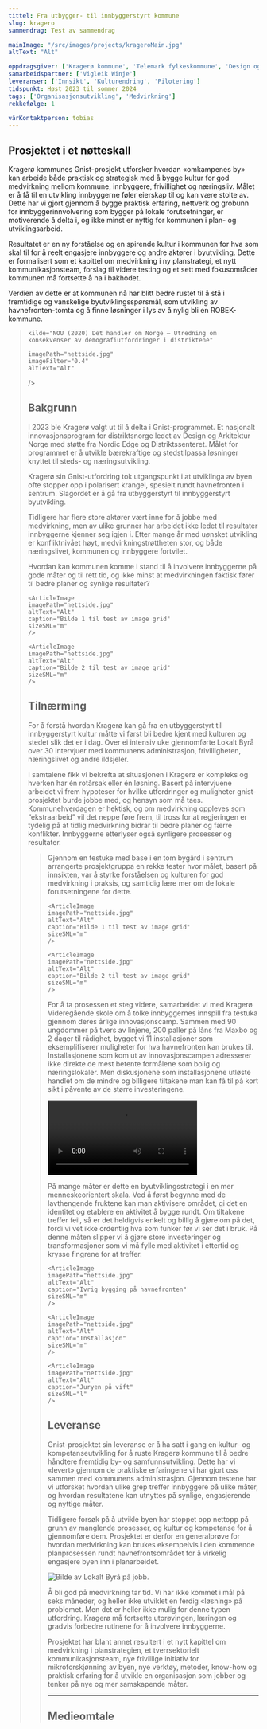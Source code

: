 ```yaml
---
tittel: Fra utbygger- til innbyggerstyrt kommune
slug: kragero
sammendrag: Test av sammendrag

mainImage: "/src/images/projects/krageroMain.jpg"
altText: "Alt"

oppdragsgiver: ['Kragerø kommune', 'Telemark fylkeskommune', 'Design og Arkitektur Norge', 'Nordic Edge']
samarbeidspartner: ['Vigleik Winje']
leveranser: ['Innsikt', 'Kulturendring', 'Pilotering']
tidspunkt: Høst 2023 til sommer 2024
tags: ['Organisasjonsutvikling', 'Medvirkning']
rekkefølge: 1

vårKontaktperson: tobias
---
```





## Prosjektet i et nøtteskall 

Kragerø kommunes Gnist-prosjekt utforsker hvordan «omkampenes by» kan arbeide både praktisk og strategisk med å bygge kultur for god medvirkning mellom kommune, innbyggere, frivillighet og næringsliv. Målet er å få til en utvikling innbyggerne føler eierskap til og kan være stolte av. Dette har vi gjort gjennom å bygge praktisk erfaring, nettverk og grobunn for innbyggerinnvolvering som bygger på lokale forutsetninger, er motiverende å delta i, og ikke minst er nyttig
for kommunen i plan- og utviklingsarbeid.

<ArticleImage 
    imagePath="nettside.jpg"
    altText="Alt"
    caption="Test av large image component"
    sizeSML="l"
/>

Resultatet er en ny forståelse og en spirende kultur i kommunen for hva som skal til for å reelt engasjere innbyggere og andre aktører i byutvikling. Dette er formalisert som et kapittel om medvirkning i ny planstrategi, et nytt kommunikasjonsteam, forslag til videre testing og et sett med fokusområder kommunen må fortsette å ha i bakhodet.

Verdien av dette er at kommunen nå har blitt bedre rustet til å stå i fremtidige og vanskelige byutviklingsspørsmål, som utvikling av havnefronten-tomta og å finne løsninger i lys av å nylig bli en ROBEK-kommune.

<Blockquote
    sitat="I den tradisjonelle distriktspolitikken har intensjonen primært vært å møte utfordringene med tiltak for næringsutvikling og jobbskaping. Utvalget mener at utfordringene er mer sammensatte, og at de følgelig må møtes med et langt bredere spekter av tiltak. Tilgang til gode tjenester er viktig for alle, men krever andre løsninger i områder med spredt bosetting."

    kilde="NOU (2020) Det handler om Norge – Utredning om konsekvenser av demografiutfordringer i distriktene"
    
    imagePath="nettside.jpg"
    imageFilter="0.4"
    altText="Alt"
/>

## Bakgrunn

I 2023 ble Kragerø valgt ut til å delta i Gnist-programmet. Et nasjonalt innovasjonsprogram for distriktsnorge ledet av Design og Arkitektur Norge med støtte fra Nordic Edge og Distriktssenteret. Målet for programmet er å utvikle bærekraftige og stedstilpassa løsninger knyttet til steds- og næringsutvikling.

Kragerø sin Gnist-utfordring tok utgangspunkt i at utviklinga av byen ofte stopper opp i polarisert krangel, spesielt rundt havnefronten i sentrum. Slagordet er å gå fra utbyggerstyrt til innbyggerstyrt byutvikling. 

Tidligere har flere store aktører vært inne for å jobbe med medvirkning, men av ulike grunner har arbeidet ikke ledet til resultater innbyggerne kjenner seg igjen i. Etter mange år med uønsket utvikling er konfliktnivået høyt, medvirkningstrøttheten stor, og både næringslivet, kommunen og innbyggere fortvilet.

Hvordan kan kommunen komme i stand til å involvere innbyggerne på gode måter og til rett tid, og ikke minst at medvirkningen faktisk fører til bedre planer og synlige resultater?


<ImageGrid>

    <ArticleImage 
    imagePath="nettside.jpg"
    altText="Alt"
    caption="Bilde 1 til test av image grid"
    sizeSML="m"
    />

    <ArticleImage 
    imagePath="nettside.jpg"
    altText="Alt"
    caption="Bilde 2 til test av image grid"
    sizeSML="m"
    />

</ImageGrid>

## Tilnærming

For å forstå hvordan Kragerø kan gå fra en utbyggerstyrt til innbyggerstyrt kultur måtte vi først bli bedre kjent med kulturen og stedet slik det er i dag. Over ei intensiv uke gjennomførte Lokalt Byrå over 30 intervjuer med kommunens administrasjon, frivilligheten, næringslivet og andre ildsjeler.


I samtalene fikk vi bekrefta at situasjonen i Kragerø er kompleks og hverken har én rotårsak eller én løsning. Basert på intervjuene arbeidet vi frem hypoteser for hvilke utfordringer og muligheter gnist-prosjektet burde jobbe med, og hensyn som må taes. Kommunehverdagen er hektisk, og om medvirkning oppleves som “ekstraarbeid” vil det neppe føre frem, til tross for at regjeringen er tydelig på at tidlig medvirkning bidrar til bedre planer og færre konflikter. Innbyggerne etterlyser også synligere prosesser og resultater.


<Blockquote
    sitat="Det er klart at vi som er litt eldre og sitter på kontor, vi klarer ikke alltid
å se de samme løsningene som de unge, så spør dem da, spør de som
skal bruke det."
    kilde="Rådgiver i Kragerø kommune"
    imageFilter="0.7"
    altText="Alt"
/>

Gjennom en testuke med base i en tom bygård i sentrum arrangerte prosjektgruppa en rekke tester hvor målet, basert på innsikten, var å styrke forståelsen og kulturen for god medvirkning i praksis, og samtidig lære mer om de lokale forutsetningene for dette. 

<ImageGrid>

    <ArticleImage 
    imagePath="nettside.jpg"
    altText="Alt"
    caption="Bilde 1 til test av image grid"
    sizeSML="m"
    />

    <ArticleImage 
    imagePath="nettside.jpg"
    altText="Alt"
    caption="Bilde 2 til test av image grid"
    sizeSML="m"
    />

</ImageGrid>

For å ta prosessen et steg videre, samarbeidet vi med Kragerø Videregående skole om å tolke innbyggernes innspill fra testuka gjennom deres årlige innovasjonscamp. Sammen med 90 ungdommer på tvers av linjene, 200 paller på låns fra Maxbo og 2 dager til rådighet, bygget vi 11 installasjoner som eksemplifiserer muligheter for hva havnefronten kan brukes til. Installasjonene som kom ut av innovasjonscampen adresserer ikke direkte de mest betente formålene som bolig og næringslokaler. Men diskusjonene som installasjonene utløste handlet om de mindre og billigere tiltakene man kan få til på kort sikt i påvente av de større investeringene.

<Video
    src='innovasjonscamp.mp4'
    imagePlaceholder='innovasjonscamp.jpg'
/>

På mange måter er dette en byutviklingsstrategi i en mer menneskeorientert skala. Ved å først begynne med de lavthengende fruktene kan man aktivisere området, gi det en identitet og etablere en aktivitet å bygge rundt. Om tiltakene treffer feil, så er det heldigvis enkelt og billig å gjøre om på det, fordi vi vet ikke ordentlig hva som funker før vi ser det i bruk. På denne måten slipper vi å gjøre store investeringer og transformasjoner som vi må fylle med aktivitet i ettertid og krysse fingrene for at treffer. 


<ImageGrid>

    <ArticleImage 
    imagePath="nettside.jpg"
    altText="Alt"
    caption="Ivrig bygging på havnefronten"
    sizeSML="m"
    />

    <ArticleImage 
    imagePath="nettside.jpg"
    altText="Alt"
    caption="Installasjon"
    sizeSML="m"
    />

    <ArticleImage 
    imagePath="nettside.jpg"
    altText="Alt"
    caption="Juryen på vift"
    sizeSML="l"
    />

</ImageGrid>



## Leveranse 

Gnist-prosjektet sin leveranse er å ha satt i gang en kultur- og kompetanseutvikling for å ruste Kragerø kommune til å bedre håndtere fremtidig by- og samfunnsutvikling. Dette har vi «levert» gjennom de praktiske erfaringene vi har gjort oss sammen med kommunens administrasjon. Gjennom testene har vi utforsket hvordan ulike grep treffer innbyggere på ulike måter, og hvordan resultatene kan utnyttes på synlige, engasjerende og nyttige måter.

Tidligere forsøk på å utvikle byen har stoppet opp nettopp på grunn av manglende prosesser, og kultur og kompetanse for å gjennomføre dem. Prosjektet er derfor en generalprøve for hvordan medvirkning kan brukes eksempelvis i den kommende planprosessen rundt havnefrontsområdet for å virkelig engasjere byen inn i planarbeidet.


![Bilde av Lokalt Byrå på jobb.](../../images/projects/nettside.jpg)

Å bli god på medvirkning tar tid. Vi har ikke kommet i mål på seks måneder, og heller ikke utviklet en ferdig «løsning» på problemet. Men det er heller ikke mulig for denne typen utfordring. Kragerø må fortsette utprøvingen, læringen og gradvis forbedre rutinene for å involvere innbyggerne.

Prosjektet har blant annet resultert i et nytt kapittel om medvirkning i planstrategien, et tverrsektorielt kommunikasjonsteam, nye frivillige initiativ for mikroforskjønning av byen, nye verktøy, metoder, know-how og praktisk erfaring for å utvikle en organisasjon som jobber og tenker på nye og mer samskapende måter.


<ArrowLink ekstern={false} text='Her kan du lese hele rapporten fra prosjektet.' url='https://www.jottacloud.com/s/303b14b7db098c64a009a0bda3796aaf7e0'/>

***

## Medieomtale

<ArrowLink ekstern={true} text='Kronikk: Kan vi lage noe nytt for å snakke om noe nytt?' url='https://www.kv.no/kan-vi-lage-noe-nytt-for-a-snakke-om-noe-nytt/s/5-63-615726'/>

<ArrowLink ekstern={true} text='Lokalsak: Testuka til Gnist-prosjektet har gått over all forventing: – Vi er overveldet' url='https://www.kv.no/testuka-til-gnist-prosjektet-har-gatt-over-all-forventing-vi-er-overveldet/s/5-63-603940'/>

<ArrowLink ekstern={true} text='Lokalsak: Denne gjengen er klar for en uke med aktiviteter i sentrum: – Målet er å gjøre ting man ikke er vant med' url='https://www.kv.no/denne-gjengen-er-klar-for-en-uke-med-aktiviteter-i-sentrum-malet-er-a-gjore-ting-man-ikke-er-vant-med/s/5-63-600651'/>

<ArrowLink ekstern={true} text='Lokalsak: Kragerø skal bli mer innbyggerstyrt: – Har pekt ut ti områder' url='https://www.kv.no/kragero-skal-bli-mer-innbyggerstyrt-har-pekt-ut-ti-omrader/s/5-63-591130'/>